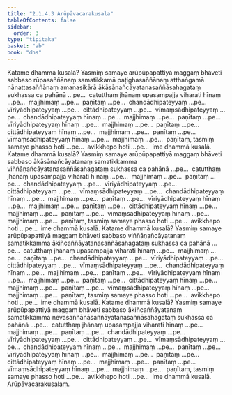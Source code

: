 ```yaml
---
title: "2.1.4.3 Arūpāvacarakusala"
tableOfContents: false
sidebar:
  order: 3
type: "tipitaka"
basket: "ab"
book: "dhs"
---
```



<DynamicBreadcrumb />

<Division number="273" book="dhs" bookNo="29" page="70">

<Paragraph number="726" book="dhs">
Katame dhammā kusalā? Yasmiṃ samaye arūpūpapattiyā maggaṃ bhāveti sabbaso rūpasaññānaṃ samatikkamā paṭighasaññānaṃ atthaṅgamā nānattasaññānaṃ amanasikārā ākāsānañcāyatanasaññāsahagataṃ sukhassa ca pahānā …pe…  catutthaṃ jhānaṃ upasampajja viharati hīnaṃ …pe…  majjhimaṃ …pe…  paṇītaṃ …pe…  chandādhipateyyaṃ …pe…  vīriyādhipateyyaṃ …pe…  cittādhipateyyaṃ …pe…  vīmaṃsādhipateyyaṃ …pe…  chandādhipateyyaṃ hīnaṃ …pe…  majjhimaṃ …pe…  paṇītaṃ …pe…  vīriyādhipateyyaṃ hīnaṃ …pe…  majjhimaṃ …pe…  paṇītaṃ …pe…  cittādhipateyyaṃ hīnaṃ …pe…  majjhimaṃ …pe…  paṇītaṃ …pe…  vīmaṃsādhipateyyaṃ hīnaṃ …pe…  majjhimaṃ …pe…  paṇītaṃ, tasmiṃ samaye phasso hoti …pe…  avikkhepo hoti …pe…  ime dhammā kusalā.
</Paragraph>

</Division>
<Division number="274" book="dhs" bookNo="29" page="71">

<Paragraph number="727" book="dhs">
Katame dhammā kusalā? Yasmiṃ samaye arūpūpapattiyā maggaṃ bhāveti sabbaso ākāsānañcāyatanaṃ samatikkamma viññāṇañcāyatanasaññāsahagataṃ sukhassa ca pahānā …pe…  catutthaṃ jhānaṃ upasampajja viharati hīnaṃ …pe…  majjhimaṃ …pe…  paṇītaṃ …pe…  chandādhipateyyaṃ …pe…  vīriyādhipateyyaṃ …pe…  cittādhipateyyaṃ …pe…  vīmaṃsādhipateyyaṃ …pe…  chandādhipateyyaṃ hīnaṃ …pe…  majjhimaṃ …pe…  paṇītaṃ …pe…  vīriyādhipateyyaṃ hīnaṃ …pe…  majjhimaṃ …pe…  paṇītaṃ …pe…  cittādhipateyyaṃ hīnaṃ …pe…  majjhimaṃ …pe…  paṇītaṃ …pe…  vīmaṃsādhipateyyaṃ hīnaṃ …pe…  majjhimaṃ …pe…  paṇītaṃ, tasmiṃ samaye phasso hoti …pe…  avikkhepo hoti …pe…  ime dhammā kusalā.
</Paragraph>

</Division>
<Division number="275" book="dhs" bookNo="29" page="71">

<Paragraph number="728" book="dhs">
Katame dhammā kusalā? Yasmiṃ samaye arūpūpapattiyā maggaṃ bhāveti sabbaso viññāṇañcāyatanaṃ samatikkamma ākiñcaññāyatanasaññāsahagataṃ sukhassa ca pahānā …pe…  catutthaṃ jhānaṃ upasampajja viharati hīnaṃ …pe…  majjhimaṃ …pe…  paṇītaṃ …pe…  chandādhipateyyaṃ …pe…  vīriyādhipateyyaṃ …pe…  cittādhipateyyaṃ …pe…  vīmaṃsādhipateyyaṃ …pe…  chandādhipateyyaṃ hīnaṃ …pe…  majjhimaṃ …pe…  paṇītaṃ …pe…  vīriyādhipateyyaṃ hīnaṃ …pe…  majjhimaṃ …pe…  paṇītaṃ …pe…  cittādhipateyyaṃ hīnaṃ …pe…  majjhimaṃ …pe…  paṇītaṃ …pe…  vīmaṃsādhipateyyaṃ hīnaṃ …pe…  majjhimaṃ …pe…  paṇītaṃ, tasmiṃ samaye phasso hoti …pe…  avikkhepo hoti …pe…  ime dhammā kusalā.
</Paragraph>

</Division>
<Division number="276" book="dhs" bookNo="29" page="71">

<Paragraph number="729" book="dhs">
Katame dhammā kusalā? Yasmiṃ samaye arūpūpapattiyā maggaṃ bhāveti sabbaso ākiñcaññāyatanaṃ samatikkamma nevasaññānāsaññāyatanasaññāsahagataṃ sukhassa ca pahānā …pe…  catutthaṃ jhānaṃ upasampajja viharati hīnaṃ …pe…  majjhimaṃ …pe…  paṇītaṃ …pe…  chandādhipateyyaṃ …pe…  vīriyādhipateyyaṃ …pe…  cittādhipateyyaṃ …pe…  vīmaṃsādhipateyyaṃ …pe…  chandādhipateyyaṃ hīnaṃ …pe…  majjhimaṃ …pe…  paṇītaṃ …pe…  vīriyādhipateyyaṃ hīnaṃ …pe…  majjhimaṃ …pe…  paṇītaṃ …pe…  cittādhipateyyaṃ hīnaṃ …pe…  majjhimaṃ …pe…  paṇītaṃ …pe…  vīmaṃsādhipateyyaṃ hīnaṃ …pe…  majjhimaṃ …pe…  paṇītaṃ, tasmiṃ samaye phasso hoti …pe…  avikkhepo hoti …pe…  ime dhammā kusalā.

</Paragraph>
</Division>

<Paragraph number="730" type="center" book="dhs">
Arūpāvacarakusalaṃ.
</Paragraph>